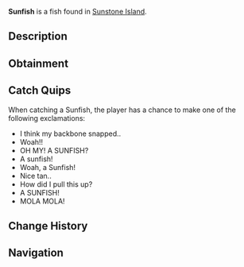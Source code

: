 {{FishInfobox
|image          = Sunfish.png
|rarity         = Legendary
|sea            = First Sea
|location       = [[Sunstone Island]]
|sublocation    = 
|sources        = Fishing Rod
|radar_location = 
|prog_speed     = -60
|xp             = 550
|weather        = Clear
|time           = Day
|season         = Summer
|bait           = 
|base_weight    = 1000
|base_value     = 1500
|weight_range   = 600
|base_chance    = 1
|base_resil     = 70
}}
'''Sunfish''' is a {{Rarity|Legendary}} fish found in [[Sunstone Island]].

== Description ==
{{Description|Sunfish are the heaviest bony fish species alive today. Common sunfish can weigh up to one metric tonne but on rare instances they can way two metric tonnes! The largest appeal of the ocean Sunfish is the unusual shape of it's body and it's astonishing weight. Sunfish have the name for their love of basking in the sun by floating to the surface of the water.|Bestiary Entry}}

== Obtainment ==
{{Description|Caught near Sunstone Island and can sometimes weigh over 1,000 kg.|Bestiary Hint}}
{{Fish Availability|
Sunstone Island
|top_rods      = 
Ethereal Prism Rod\26788.2\95702.8;
Leviathan's Fang Rod\26198.62\113551.02;
Seraphic Rod\25260.51\97267.39;
No-Life Rod\23704.42\99219.37;
Tempest Rod\23605.61\95989.27;
Resourceful Rod\20630.6\77589.96;
Destiny Rod\22192.27\88538.87;
Heaven's Rod\19510.63\88976.45;
Free Spirit Rod\18759.47\100870.46;
Trident Rod\18586.61\100081.6;
Abyssal Specter Rod\18980.74\86705.18;
Zeus Rod\19342.21\86561.02;
Rod Of The Forgotten Fang\23272.79\94145.06;
Challenger's Rod\22173.95\96086.97;
Rod Of The Exalted One\20852.08\87591.27;
Rod Of The Depths\20516.95\85142.59;
Verdant Shear Rod\18772\86503.04;
Blazebringer Rod\18487.74\83173.5;
Depthseeker Rod\17324.47\80555.44;
Avalanche Rod\15525.95\72226.32;
Volcanic Rod\15112.42\68671.45;
Steady Rod\4770.47\24199.68
|recommended   = Ethereal Prism Rod
}}

== Catch Quips ==
When catching a Sunfish, the player has a chance to make one of the following exclamations:
* I think my backbone snapped..
* Woah!!
* OH MY! A SUNFISH?
* A sunfish!
* Woah, a Sunfish!
* Nice tan..
* How did I pull this up?
* A SUNFISH!
* MOLA MOLA!

== Change History ==
{{Change History|{{subst:Current Version}}}}

== Navigation ==
{{Fish Navbox|Sunstone Island}}